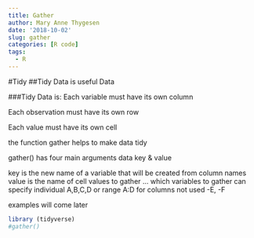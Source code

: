 ```yaml
---
title: Gather
author: Mary Anne Thygesen
date: '2018-10-02'
slug: gather
categories: [R code]
tags:
  - R
---
```


#Tidy
##Tidy Data is useful Data

###Tidy Data is:
Each variable must have its own column

Each observation must have its own row

Each value must have its own cell

the function gather helps to make data tidy

gather()
has four main arguments
data
key & value

key is the new name of a variable that will be created from column names
value is the name of cell values to gather
... which variables to gather
can specify individual A,B,C,D or range A:D
for columns not used -E, -F

examples will come later

```r
library (tidyverse)
#gather()
````